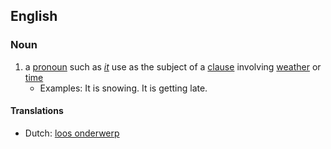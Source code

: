 ==English==

===Noun===
{{en-noun}}

# a [[pronoun]] such as ''[[it]]'' use as the subject of a [[clause]] involving [[weather]] or [[time]]
#* Examples: It is snowing. It is getting late.

====Translations====
{{trans-top|pronoun when used as subject}}
* Dutch: [[loos onderwerp]] {{n}}
{{trans-bottom}}